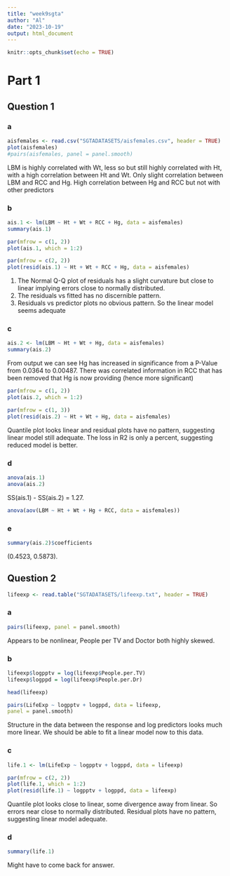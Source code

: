 ```yaml
---
title: "week9sgta"
author: "Al"
date: "2023-10-19"
output: html_document
---
```


```r
knitr::opts_chunk$set(echo = TRUE)
```

# Part 1
## Question 1
### a
```r
aisfemales <- read.csv("SGTADATASETS/aisfemales.csv", header = TRUE)
plot(aisfemales)
#pairs(aisfemales, panel = panel.smooth)
```
LBM is highly correlated with Wt, less so but still highly correlated with Ht, with a high correlation
between Ht and Wt. Only slight correlation between LBM and RCC and Hg. High correlation
between Hg and RCC but not with other predictors

### b
```r
ais.1 <- lm(LBM ~ Ht + Wt + RCC + Hg, data = aisfemales)
summary(ais.1)
```
```r
par(mfrow = c(1, 2))
plot(ais.1, which = 1:2)
```
```r
par(mfrow = c(2, 2))
plot(resid(ais.1) ~ Ht + Wt + RCC + Hg, data = aisfemales)
```
1. The Normal Q-Q plot of residuals has a slight curvature but close to linear implying errors close to
normally distributed.
2. The residuals vs fitted has no discernible pattern.
3. Residuals vs predictor plots no obvious pattern. So the linear model seems adequate

### c
```r
ais.2 <- lm(LBM ~ Ht + Wt + Hg, data = aisfemales)
summary(ais.2)
```
From output we can see Hg has increased in significance from a P-Value from 0.0364 to 0.00487.
There was correlated information in RCC that has been removed that Hg is now providing (hence more
significant)

```r
par(mfrow = c(1, 2))
plot(ais.2, which = 1:2)
```
```r
par(mfrow = c(1, 3))
plot(resid(ais.2) ~ Ht + Wt + Hg, data = aisfemales)
```
Quantile plot looks linear and residual plots have no pattern, suggesting linear model still adequate.
The loss in R2 is only a percent, suggesting reduced model is better.

### d
```r
anova(ais.1)
anova(ais.2)
```
SS(ais.1) - SS(ais.2) = 1.27.

```r
anova(aov(LBM ~ Ht + Wt + Hg + RCC, data = aisfemales))
```


### e
```r
summary(ais.2)$coefficients
```
(0.4523, 0.5873). 

## Question 2
```r
lifeexp <- read.table("SGTADATASETS/lifeexp.txt", header = TRUE)
```

### a
```r
pairs(lifeexp, panel = panel.smooth)
```
Appears to be nonlinear, People per TV and Doctor both highly skewed.

### b
```r
lifeexp$logpptv = log(lifeexp$People.per.TV)
lifeexp$logppd = log(lifeexp$People.per.Dr)

head(lifeexp)
```
```r
pairs(LifeExp ~ logpptv + logppd, data = lifeexp,
panel = panel.smooth)
```
Structure in the data between the response and log predictors looks much more linear. We should be
able to fit a linear model now to this data.

### c
```r
life.1 <- lm(LifeExp ~ logpptv + logppd, data = lifeexp)

par(mfrow = c(2, 2))
plot(life.1, which = 1:2)
plot(resid(life.1) ~ logpptv + logppd, data = lifeexp)
```
Quantile plot looks close to linear, some divergence away from linear. So errors near close to normally
distributed. Residual plots have no pattern, suggesting linear model adequate.


### d
```r
summary(life.1)
```
Might have to come back for answer.

